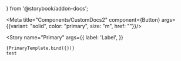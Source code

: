  } from '@storybook/addon-docs';

<Meta title="Components/CustomDocs2" 
component={Button} args={{variant: "solid", color: "primary", size: "m", href: ""}}/>


  <Story
    name="Primary"
    args={{
      label: 'Label',
    }}
  >
    {PrimaryTemplate.bind({})}
    test
  </Story>

